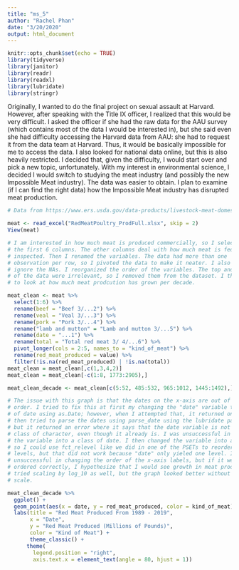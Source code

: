 ```yaml
---
title: "ms_5"
author: "Rachel Phan"
date: "3/20/2020"
output: html_document
---
```


```r
knitr::opts_chunk$set(echo = TRUE)
library(tidyverse)
library(janitor)
library(readr)
library(readxl)
library(lubridate)
library(stringr)
```

Originally, I wanted to do the final project on sexual assault at Harvard. However, after speaking with the Title IX officer, I realized that this would be very difficult. I asked the officer if she had the raw data for the AAU survey (which contains most of the data I would be interested in), but she said even she had difficulty accessing the Harvard data from AAU: she had to request it from the data team at Harvard. Thus, it would be basically impossible for me to access the data. I also looked for national data online, but this is also heavily restricted. I decided that, given the difficulty, I would start over and pick a new topic, unfortunately. With my interest in environmental science, I decided I would switch to studying the meat industry (and possibly the new Impossible Meat industry). The data was easier to obtain. I plan to examine (if I can find the right data) how the Impossible Meat industry has disrupted meat production.

```r

# Data from https://www.ers.usda.gov/data-products/livestock-meat-domestic-data/

meat <- read_excel("RedMeatPoultry_ProdFull.xlsx", skip = 2)
View(meat)

```

```r

# I am interested in how much meat is produced commercially, so I selected for
# the first 6 columns. The other columns deal with how much meat is federally
# inspected. Then I renamed the variables. The data had more than one
# observation per row, so I pivoted the data to make it neater. I also wanted to
# ignore the NAs. I reorganized the order of the variables. The top and tail end
# of the data were irrelevant, so I removed them from the dataset. I then wanted
# to look at how much meat prodcution has grown per decade.

meat_clean <- meat %>% 
  select(1:6) %>% 
  rename(beef = "Beef 3/...2") %>% 
  rename(veal = "Veal 3/...3") %>% 
  rename(pork = "Pork 3/...4") %>% 
  rename("lamb and mutton" = "Lamb and mutton 3/...5") %>% 
  rename(date = "...1") %>% 
  rename(total = "Total red meat 3/ 4/...6") %>% 
  pivot_longer(cols = 2:5, names_to = "kind_of_meat") %>% 
  rename(red_meat_produced = value) %>% 
  filter(!is.na(red_meat_produced) | !is.na(total))
meat_clean = meat_clean[,c(1,3,4,2)]
meat_clean = meat_clean[-c(1:8, 1773:2905),]

meat_clean_decade <- meat_clean[c(5:52, 485:532, 965:1012, 1445:1492),] 

```

```r

# The issue with this graph is that the dates on the x-axis are out of numerical
# order. I tried to fix this at first my changing the "date" variable to a class
# of date using as.Date; however, when I attempted that, it returned only NAs. I
# then tried to parse the dates using parse_date using the lubridate package,
# but it returned an error where it says that the date variable is not in the
# class of character, even though it already is. I was unsuccessful in turning
# the variable into a class of date. I then changed the variable into a factor
# so I could use fct_relevel like we did in one of the PSETs to reorder the
# levels, but that did not work because "date" only yieled one level. I was
# unsuccessful in changing the order of the x-axis labels, but if it were
# ordered correctly, I hypothesize that I would see growth in meat production. I
# tried scaling by log_10 as well, but the graph looked better without the log
# scale.

meat_clean_decade %>% 
  ggplot() + 
  geom_point(aes(x = date, y = red_meat_produced, color = kind_of_meat)) +
  labs(title = "Red Meat Produced From 1989 - 2019",
       x = "Date",
       y = "Red Meat Produced (Millions of Pounds)", 
       color = "Kind of Meat") +
       theme_classic() +
      theme(
        legend.position = "right",
        axis.text.x = element_text(angle = 80, hjust = 1))

```
